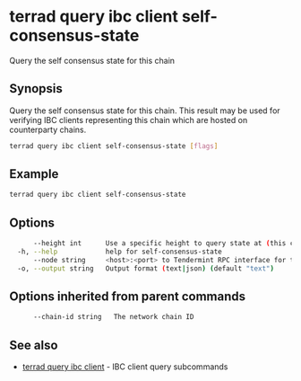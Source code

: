 # terrad query ibc client self-consensus-state

Query the self consensus state for this chain

## Synopsis

Query the self consensus state for this chain. This result may be used for verifying IBC clients representing this chain which are hosted on counterparty chains.

```sh Terrad
terrad query ibc client self-consensus-state [flags]
```

## Example
```sh Terrad
terrad query ibc client self-consensus-state
```

## Options

```sh Terrad
      --height int      Use a specific height to query state at (this can error if the node is pruning state)
  -h, --help            help for self-consensus-state
      --node string     <host>:<port> to Tendermint RPC interface for this chain (default "tcp://localhost:26657")
  -o, --output string   Output format (text|json) (default "text")
```

## Options inherited from parent commands

```sh Terrad
      --chain-id string   The network chain ID
```

## See also

* [terrad query ibc client](terrad_query_ibc_client.mdx)	 - IBC client query subcommands


